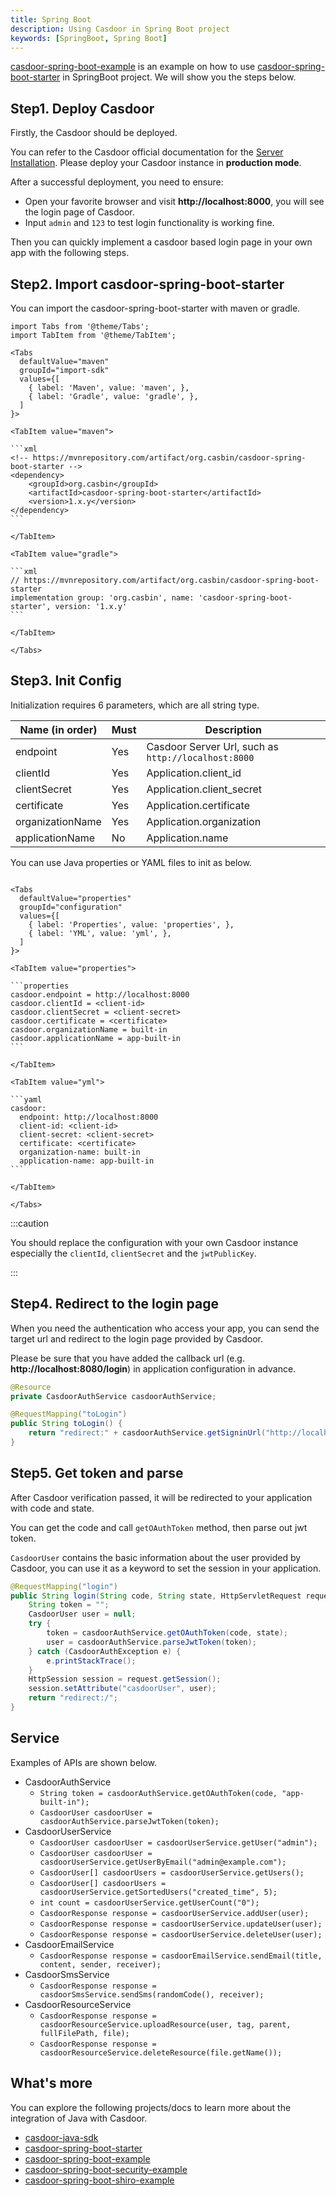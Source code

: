 ```yaml
---
title: Spring Boot
description: Using Casdoor in Spring Boot project
keywords: [SpringBoot, Spring Boot]
---
```


[casdoor-spring-boot-example](https://github.com/casdoor/casdoor-spring-boot-example) is an example on how to use [casdoor-spring-boot-starter](https://github.com/casdoor/casdoor-spring-boot-starter) in SpringBoot project. We will show you the steps below.

## Step1. Deploy Casdoor 

Firstly, the Casdoor should be deployed. 

You can refer to the Casdoor official documentation for the [Server Installation](/docs/basic/server-installation). Please deploy your Casdoor instance in **production mode**.

After a successful deployment, you need to ensure:

- Open your favorite browser and visit **http://localhost:8000**, you will see the login page of Casdoor.
- Input `admin` and `123` to test login functionality is working fine.

Then you can quickly implement a casdoor based login page in your own app with the following steps.

## Step2. Import casdoor-spring-boot-starter

You can import the casdoor-spring-boot-starter with  maven or gradle.

````mdx-code-block
import Tabs from '@theme/Tabs';
import TabItem from '@theme/TabItem';

<Tabs
  defaultValue="maven"
  groupId="import-sdk"
  values={[
    { label: 'Maven', value: 'maven', },
    { label: 'Gradle', value: 'gradle', },
  ]
}>

<TabItem value="maven">

```xml
<!-- https://mvnrepository.com/artifact/org.casbin/casdoor-spring-boot-starter -->
<dependency>
    <groupId>org.casbin</groupId>
    <artifactId>casdoor-spring-boot-starter</artifactId>
    <version>1.x.y</version>
</dependency>
```

</TabItem>

<TabItem value="gradle">

```xml
// https://mvnrepository.com/artifact/org.casbin/casdoor-spring-boot-starter
implementation group: 'org.casbin', name: 'casdoor-spring-boot-starter', version: '1.x.y'
```

</TabItem>

</Tabs>

````

## Step3. Init Config

Initialization requires 6 parameters, which are all string type.

| Name (in order)  | Must | Description                                         |
|------------------|------|-----------------------------------------------------|
| endpoint         | Yes  | Casdoor Server Url, such as `http://localhost:8000` |
| clientId         | Yes  | Application.client_id                               |
| clientSecret     | Yes  | Application.client_secret                           |
| certificate      | Yes  | Application.certificate                             |
| organizationName | Yes  | Application.organization                            |
| applicationName  | No   | Application.name                                    |

You can use Java properties or YAML files to init as below.

````mdx-code-block

<Tabs
  defaultValue="properties"
  groupId="configuration"
  values={[
    { label: 'Properties', value: 'properties', },
    { label: 'YML', value: 'yml', },
  ]
}>

<TabItem value="properties">

```properties
casdoor.endpoint = http://localhost:8000
casdoor.clientId = <client-id>
casdoor.clientSecret = <client-secret>
casdoor.certificate = <certificate>
casdoor.organizationName = built-in
casdoor.applicationName = app-built-in
```

</TabItem>

<TabItem value="yml">

```yaml
casdoor:
  endpoint: http://localhost:8000
  client-id: <client-id>
  client-secret: <client-secret>
  certificate: <certificate>
  organization-name: built-in
  application-name: app-built-in
```

</TabItem>

</Tabs>

````

:::caution

You should replace the configuration with your own Casdoor instance especially the `clientId`, `clientSecret` and the `jwtPublicKey`.

:::

## Step4. Redirect to the login page

When you need the authentication who access your app, you can send the target url and redirect to the login page provided by Casdoor.

Please be sure that you have added the callback url (e.g. **http://localhost:8080/login**) in application configuration in advance.

```java
@Resource
private CasdoorAuthService casdoorAuthService;

@RequestMapping("toLogin")
public String toLogin() {
    return "redirect:" + casdoorAuthService.getSigninUrl("http://localhost:8080/login");
}
```

## Step5. Get token and parse

After Casdoor verification passed, it will be redirected to your application with code and state.

You can get the code and call `getOAuthToken` method, then parse out jwt token.

`CasdoorUser` contains the basic information about the user provided by Casdoor, you can use it as a keyword to set the session in your application.

```java
@RequestMapping("login")
public String login(String code, String state, HttpServletRequest request) {
    String token = "";
    CasdoorUser user = null;
    try {
        token = casdoorAuthService.getOAuthToken(code, state);
        user = casdoorAuthService.parseJwtToken(token);
    } catch (CasdoorAuthException e) {
        e.printStackTrace();
    }
    HttpSession session = request.getSession();
    session.setAttribute("casdoorUser", user);
    return "redirect:/";
}
```

## Service

Examples of APIs are shown below.

- CasdoorAuthService
    - `String token = casdoorAuthService.getOAuthToken(code, "app-built-in");`
    - `CasdoorUser casdoorUser = casdoorAuthService.parseJwtToken(token);`
- CasdoorUserService
    - `CasdoorUser casdoorUser = casdoorUserService.getUser("admin");`
    - `CasdoorUser casdoorUser = casdoorUserService.getUserByEmail("admin@example.com");`
    - `CasdoorUser[] casdoorUsers = casdoorUserService.getUsers();`
    - `CasdoorUser[] casdoorUsers = casdoorUserService.getSortedUsers("created_time", 5);`
    - `int count = casdoorUserService.getUserCount("0");`
    - `CasdoorResponse response = casdoorUserService.addUser(user);`
    - `CasdoorResponse response = casdoorUserService.updateUser(user);`
    - `CasdoorResponse response = casdoorUserService.deleteUser(user);`
- CasdoorEmailService
    - `CasdoorResponse response = casdoorEmailService.sendEmail(title, content, sender, receiver);`
- CasdoorSmsService
    - `CasdoorResponse response = casdoorSmsService.sendSms(randomCode(), receiver);`
- CasdoorResourceService
    - `CasdoorResponse response = casdoorResourceService.uploadResource(user, tag, parent, fullFilePath, file);`
    - `CasdoorResponse response = casdoorResourceService.deleteResource(file.getName());`

## What's more

You can explore the following projects/docs to learn more about the integration of Java with Casdoor.

- [casdoor-java-sdk](https://github.com/casdoor/casdoor-java-sdk)
- [casdoor-spring-boot-starter](https://github.com/casdoor/casdoor-spring-boot-starter)
- [casdoor-spring-boot-example](https://github.com/casdoor/casdoor-spring-boot-example)
- [casdoor-spring-boot-security-example](https://casdoor.org/docs/integration/spring-security)
- [casdoor-spring-boot-shiro-example](https://github.com/casdoor/casdoor-spring-boot-shiro-example)
